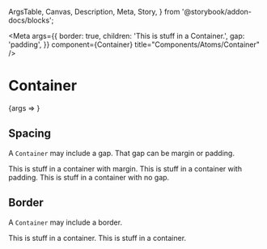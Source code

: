   ArgsTable,
  Canvas,
  Description,
  Meta,
  Story,
} from '@storybook/addon-docs/blocks';


<Meta
  args={{
    border: true,
    children: 'This is stuff in a Container.',
    gap: 'padding',
  }}
  component={Container}
  title="Components/Atoms/Container"
/>

# Container
<Description of={Container} />

<Canvas>
  <Story name="Container with Controls">
    {args => <Container {...args} />}
  </Story>
</Canvas>

<ArgsTable story="Container with Controls" />

## Spacing
A `Container` may include a gap. That gap can be margin or padding.

<Canvas isColumn>
  <Story name="Container with Margin">
    <Container
      border={true}
      gap="margin"
    >
      <span>This is stuff in a container with margin.</span>
    </Container>
  </Story>
  <Story name="Container with Padding">
    <Container
      border={true}
      gap="padding"
    >
      <span>This is stuff in a container with padding.</span>
    </Container>
  </Story>
  <Story name="Container with No Gap">
    <Container
      border={true}
      gap="none"
    >
      <span>This is stuff in a container with no gap.</span>
    </Container>
  </Story>
</Canvas>

## Border
A `Container` may include a border.

<Canvas isColumn>
  <Story name="Container with Border">
    <Container
      border={true}
      gap="padding"
    >
      <span>This is stuff in a container.</span>
    </Container>
  </Story>
  <Story name="Container with No Border">
    <Container
      border={false}
      gap="padding"
    >
      <span>This is stuff in a container.</span>
    </Container>
  </Story>
</Canvas>
